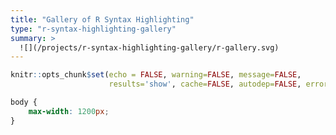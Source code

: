 ```yaml
---
title: "Gallery of R Syntax Highlighting"
type: "r-syntax-highlighting-gallery"
summary: >
  ![](/projects/r-syntax-highlighting-gallery/r-gallery.svg)
---
```


```r
knitr::opts_chunk$set(echo = FALSE, warning=FALSE, message=FALSE,
                      results='show', cache=FALSE, autodep=FALSE, error = TRUE)
```

```css
body {
	max-width: 1200px;
}
```
